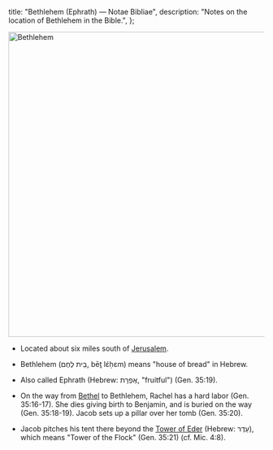   title: "Bethlehem (Ephrath) — Notae Bibliae",
  description: "Notes on the location of Bethlehem in the Bible.",
};

<Initial text="Bethlehem (Ephrath)" />

<Image
  className="sepia rounded"
  src="/places/bethlehem.jpg"
  alt="Bethlehem"
  width="600"
  height="600"
/>

- Located about six miles south of [Jerusalem](/places/old-testament/genesis/jerusalem).

- Bethlehem (בֵּית לֶחֶם, bēṯ lɛ́ḥɛm) means "house of bread" in Hebrew.

- Also called Ephrath (Hebrew: אֶפְרָת, "fruitful") (Gen. 35:19).

- On the way from [Bethel](/places/old-testament/genesis/bethel) to Bethlehem, Rachel has a hard labor (Gen. 35:16-17). She dies giving birth to Benjamin, and is buried on the way (Gen. 35:18-19). Jacob sets up a pillar over her tomb (Gen. 35:20).

- Jacob pitches his tent there beyond the [Tower of Eder](/places/old-testament/genesis/tower-of-the-flock) (Hebrew: עֵדֶר), which means "Tower of the Flock" (Gen. 35:21) (cf. Mic. 4:8).

